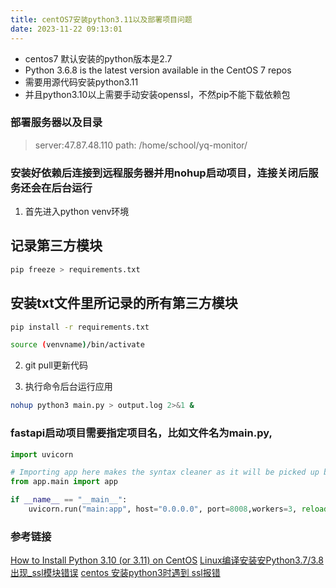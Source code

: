 ```yaml
---
title: centOS7安装python3.11以及部署项目问题
date: 2023-11-22 09:13:01
---
```

- centos7 默认安装的python版本是2.7
- Python 3.6.8 is the latest version available in the CentOS 7 repos
- 需要用源代码安装python3.11
- 并且python3.10以上需要手动安装openssl，不然pip不能下载依赖包

### 部署服务器以及目录
> server:47.87.48.110
> path: /home/school/yq-monitor/

### 安装好依赖后连接到远程服务器并用nohup启动项目，连接关闭后服务还会在后台运行

1. 首先进入python venv环境

## 记录第三方模块
```bash
pip freeze > requirements.txt
```
## 安装txt文件里所记录的所有第三方模块
```bash
pip install -r requirements.txt
```

```bash
source (venvname)/bin/activate
```
2. git pull更新代码

3. 执行命令后台运行应用

```bash
nohup python3 main.py > output.log 2>&1 &
```

### fastapi启动项目需要指定项目名，比如文件名为main.py,
```python
import uvicorn

# Importing app here makes the syntax cleaner as it will be picked up by refactors
from app.main import app

if __name__ == "__main__":
    uvicorn.run("main:app", host="0.0.0.0", port=8008,workers=3, reload=True)
```

### 参考链接
[How to Install Python 3.10 (or 3.11) on CentOS](https://linuxstans.com/how-to-install-python-centos/)
[Linux编译安装安Python3.7/3.8出现_ssl模块错误](https://www.cnblogs.com/yuxiuyan/p/13591854.html)
[centos 安装python3时遇到 ssl报错](https://www.cnblogs.com/presleyren/p/13931911.html)